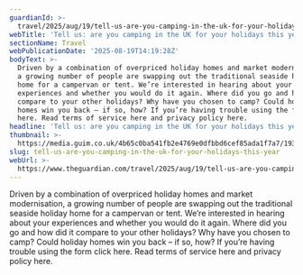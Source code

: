 ```yaml
---
guardianId: >-
  travel/2025/aug/19/tell-us-are-you-camping-in-the-uk-for-your-holidays-this-year
webTitle: 'Tell us: are you camping in the UK for your holidays this year?'
sectionName: Travel
webPublicationDate: '2025-08-19T14:19:28Z'
bodyText: >-
  Driven by a combination of overpriced holiday homes and market modernisation,
  a growing number of people are swapping out the traditional seaside holiday
  home for a campervan or tent. We’re interested in hearing about your
  experiences and whether you would do it again. Where did you go and how did it
  compare to your other holidays? Why have you chosen to camp? Could holiday
  homes win you back – if so, how? If you’re having trouble using the form click
  here. Read terms of service here and privacy policy here.
headline: 'Tell us: are you camping in the UK for your holidays this year?'
thumbnail: >-
  https://media.guim.co.uk/4b65c0ba541fb2e4769e0dfbbd6cef85ada1f7a7/1935_682_3097_2478/500.jpg
slug: tell-us-are-you-camping-in-the-uk-for-your-holidays-this-year
webUrl: >-
  https://www.theguardian.com/travel/2025/aug/19/tell-us-are-you-camping-in-the-uk-for-your-holidays-this-year
---
```

Driven by a combination of overpriced holiday homes and market modernisation, a growing number of people are swapping out the traditional seaside holiday home for a campervan or tent. We’re interested in hearing about your experiences and whether you would do it again. Where did you go and how did it compare to your other holidays? Why have you chosen to camp? Could holiday homes win you back – if so, how? If you’re having trouble using the form click here. Read terms of service here and privacy policy here.
